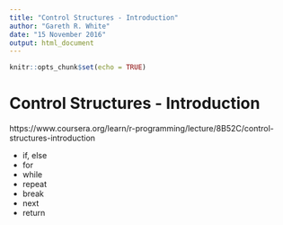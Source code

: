 ```yaml
---
title: "Control Structures - Introduction"
author: "Gareth R. White"
date: "15 November 2016"
output: html_document
---
```


```r
knitr::opts_chunk$set(echo = TRUE)
```

# Control Structures - Introduction
https://www.coursera.org/learn/r-programming/lecture/8B52C/control-structures-introduction

- if, else
- for
- while
- repeat
- break
- next
- return
